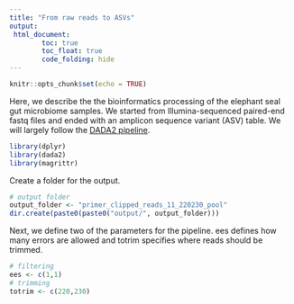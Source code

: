 ```yaml
---
title: "From raw reads to ASVs"
output:
 html_document:
        toc: true
        toc_float: true
        code_folding: hide
---
```


```r
knitr::opts_chunk$set(echo = TRUE)
```

Here, we describe the the bioinformatics processing of the elephant seal
gut microbiome samples. We started from Illumina-sequenced paired-end fastq files 
and ended with an amplicon sequence variant (ASV) table. We will largely follow
the [DADA2 pipeline](https://benjjneb.github.io/dada2/tutorial.html).


```r
library(dplyr)
library(dada2)
library(magrittr)
```

Create a folder for the output.
```r
# output folder
output_folder <- "primer_clipped_reads_11_220230_pool"
dir.create(paste0(paste0("output/", output_folder)))
```

Next, we define two of the parameters for the pipeline. ees defines how 
many errors are allowed and totrim specifies where reads should be trimmed.
```r
# filtering
ees <- c(1,1)
# trimming
totrim <- c(220,230) 
```





